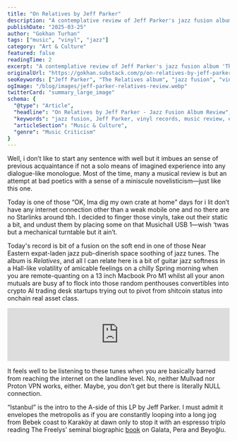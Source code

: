 ```yaml
---
title: "On Relatives by Jeff Parker"
description: "A contemplative review of Jeff Parker's jazz fusion album 'The Relatives' - exploring guitar jazz softness, vinyl listening experiences, and the intersection of music and urban landscapes from Istanbul to experimental jazz sounds."
publishDate: "2025-03-25"
author: "Gokhan Turhan"
tags: ["music", "vinyl", "jazz"]
category: "Art & Culture"
featured: false
readingTime: 2
excerpt: "A contemplative review of Jeff Parker's jazz fusion album 'The Relatives' - exploring guitar jazz softness, vinyl listening experiences, and the intersection of music and urban landscapes."
originalUrl: "https://gokhan.substack.com/p/on-relatives-by-jeff-parker"
seoKeywords: ["Jeff Parker", "The Relatives album", "jazz fusion", "vinyl records", "guitar jazz", "music review", "experimental jazz", "Istanbul jazz", "jazz album review", "contemporary jazz"]
ogImage: "/blog/images/jeff-parker-relatives-review.webp"
twitterCard: "summary_large_image"
schema: {
  "@type": "Article",
  "headline": "On Relatives by Jeff Parker - Jazz Fusion Album Review",
  "keywords": "jazz fusion, Jeff Parker, vinyl records, music review, experimental jazz",
  "articleSection": "Music & Culture",
  "genre": "Music Criticism"
}
---
```


Well, i don’t like to start any sentence with well but it imbues an sense of previous acquaintance if not a solo means of imagined experience into any dialogue-like monologue. Most of the time, many a musical review is but an attempt at bad poetics with a sense of a miniscule novelisticism—just like this one.

Today is one of those “OK, Ima dig my own crate at home” days for i lit don’t have any internet connection other than a weak mobile one and no there are no Starlinks around tbh. I decided to finger those vinyls, take out their static a bit, and undust them by placing some on that Musichall USB 1—wish ‘twas but a mechanical turntable but it ain’t.

Today's record is bit of a fusion on the soft end in one of those Near Eastern expat-laden jazz pub-dinerish space soothing of jazz tunes. The album is *Relatives*, and all I can relate here is a bit of guitar jazz softness in a Hall-like volatility of amicable feelings on a chilly Spring morning when you are remote-quanting on a 13 inch Macbook Pro M1 whilst all your anon mutuals are busy af to flock into those random penthouses convertibles into crypto AI trading desk startups trying out to pivot from shitcoin status into onchain real asset class.

<iframe style="border: 0; width: 100%; height: 120px;" src="https://bandcamp.com/EmbeddedPlayer/album=3555107931/size=large/bgcol=ffffff/linkcol=0687f5/tracklist=false/artwork=small/transparent=true/" seamless><a href="https://jeffparker.bandcamp.com/album/the-relatives">The Relatives by Jeff Parker</a></iframe>

It feels well to be listening to these tunes when you are basically barred from reaching the internet on the landline level. No, neither Mullvad nor Proton VPN works, either. Maybe, you don’t get but there is literally NULL connection.

“Istanbul” is the intro to the A-side of this LP by Jeff Parker. I must admit it envelopes the metropolis as if you are constantly looping into a long jog from Bebek coast to Karaköy at dawn only to stop it with an espresso triplo reading The Freelys’ seminal biographic [book](https://books.google.at/books/about/Galata_Pera_Beyo%C4%9Flu.html?id=FtS4AQAACAAJ&redir_esc=y) on Galata, Pera and Beyoğlu.